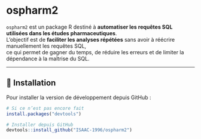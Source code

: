 # ospharm2

`ospharm2` est un package R destiné à **automatiser les requêtes SQL utilisées dans les études pharmaceutiques**.  
L’objectif est de **faciliter les analyses répétées** sans avoir à réécrire manuellement les requêtes SQL,  
ce qui permet de gagner du temps, de réduire les erreurs et de limiter la dépendance à la maîtrise du SQL.

---

## 🚀 Installation

Pour installer la version de développement depuis GitHub :

```r
# Si ce n’est pas encore fait
install.packages("devtools")

# Installer depuis GitHub
devtools::install_github("ISAAC-1996/ospharm2")
```
